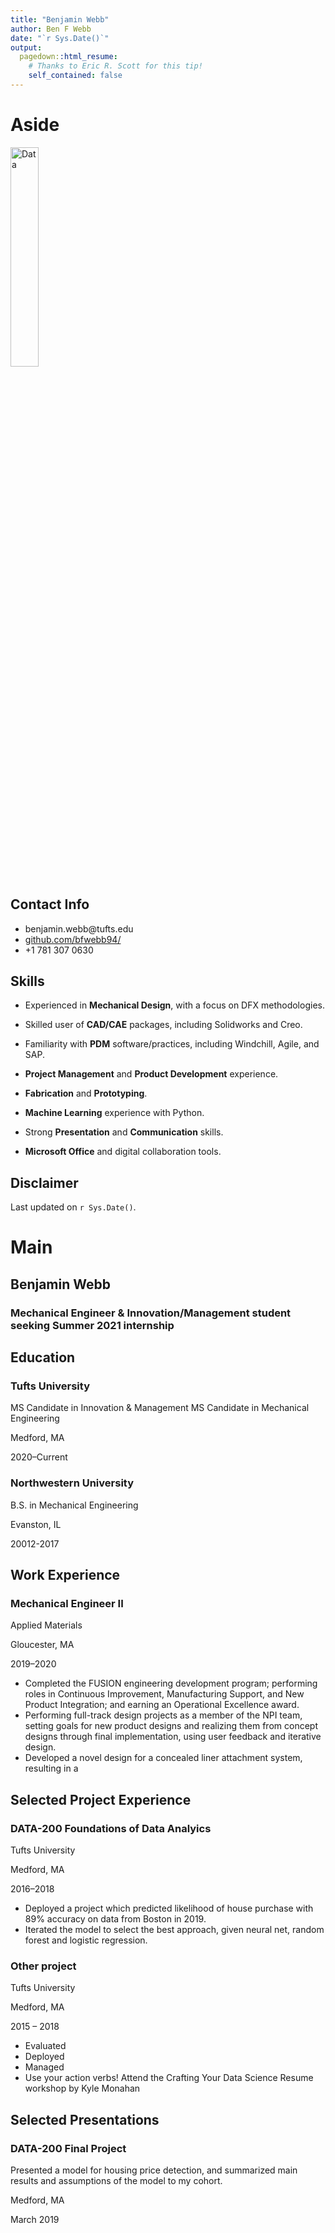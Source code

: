 ---
title: "Benjamin Webb"
author: Ben F Webb
date: "`r Sys.Date()`"
output:
  pagedown::html_resume:
    # Thanks to Eric R. Scott for this tip! 
    self_contained: false
---

Aside
================================================================================


![Data](data_icon.png){width=30%}
<!-- ![Data](`r here::here("data_icon.png")`) -->



Contact Info {#contact}
--------------------------------------------------------------------------------

- <i class="fa fa-envelope"></i>benjamin.webb@tufts.edu
- <i class="fa fa-github"></i> [github.com/bfwebb94/](https://github.com/bfwebb94/)
- <i class="fa fa-phone"></i> +1 781 307 0630


Skills {#skills}
--------------------------------------------------------------------------------

- Experienced in **Mechanical Design**, with a focus on DFX methodologies.

- Skilled user of **CAD/CAE** packages, including Solidworks and Creo.

- Familiarity with **PDM** software/practices, including Windchill, Agile, and SAP.

- **Project Management** and **Product Development** experience.

- **Fabrication** and **Prototyping**.

- **Machine Learning** experience with Python.

- Strong **Presentation** and **Communication** skills.

- **Microsoft Office** and digital collaboration tools.




Disclaimer {#disclaimer}
--------------------------------------------------------------------------------

<!--This resume was made with the R package [**pagedown**](https://github.com/rstudio/pagedown).-->

Last updated on `r Sys.Date()`.



Main
================================================================================

Benjamin Webb {#title}
--------------------------------------------------------------------------------

### Mechanical Engineer & Innovation/Management student seeking Summer 2021 internship


Education {data-icon=graduation-cap data-concise=true}
--------------------------------------------------------------------------------

### Tufts University

MS Candidate in Innovation & Management
MS Candidate in Mechanical Engineering

Medford, MA

2020--Current


### Northwestern University

B.S. in Mechanical Engineering

Evanston, IL

20012-2017



Work Experience {data-icon=chalkboard-teacher}
--------------------------------------------------------------------------------

### Mechanical Engineer II

Applied Materials

Gloucester, MA

2019--2020

- Completed the FUSION engineering development program; performing roles in Continuous Improvement, Manufacturing Support, and New Product Integration; and earning an Operational Excellence award. 
- Performing full-track design projects as a member of the NPI team, setting goals for new product designs and realizing them from concept designs through final implementation, using user feedback and iterative design.
-	Developed a novel design for a concealed liner attachment system, resulting in a 


Selected Project Experience {data-icon=flask}
--------------------------------------------------------------------------------

### DATA-200 Foundations of Data Analyics 

Tufts University

Medford, MA

2016--2018

<!--::: concise-->
- Deployed a project which predicted likelihood of house purchase with 89% accuracy on data from Boston in 2019.
- Iterated the model to select the best approach, given neural net, random forest and logistic regression.
<!--:::-->




### Other project

Tufts University

Medford, MA

2015 -- 2018

- Evaluated 
- Deployed
- Managed 
- Use your action verbs! Attend the Crafting Your Data Science Resume workshop by Kyle Monahan



Selected Presentations {data-icon=comment-alt}
--------------------------------------------------------------------------------
### DATA-200 Final Project
Presented a model for housing price detection, and summarized main results and assumptions of the model to my cohort. 

Medford, MA

March 2019


